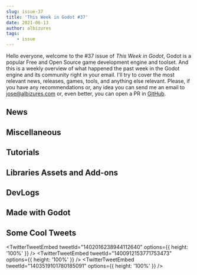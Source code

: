 ```yaml
---
slug: issue-37
title: 'This Week in Godot #37'
date: 2021-06-13
author: albizures
tags:
	- issue
---
```


Hello everyone, welcome to the #37 issue of _This Week in Godot_, Godot is a popular Free and Open Source game development engine and toolset. And this is a weekly overview of what happened the past week in the Godot engine and its community right in your email. I'll try to cover the most relevant news, releases, games, tools, and anything else relevant. Please, if you have any recommendations or, any idea you can send me an email to jose@albizures.com or, even better, you can open a PR in [GitHub](https://github.com/albizures/ThisWeekInGodot).

## News

<Card
	author="Humble Bundle"
	link="https://www.humblebundle.com/software/learn-coding-to-build-games-2021-software"
	section="News"
	label="Humble Software Bundle"
	description="Learn Coding to Build Games 2021"
	publisher="Humble Bundle"
	icon="https://humblebundle-a.akamaihd.net/static/hashed/03df0490a53d595fd930f9fff52038366d60a05d.png"
	cover="https://humblebundle-a.akamaihd.net/static/hashed/62dadb2abc89d033ab694400b601154e9c6ff292.svg"
/>

<Card
	author="Gamefromscratch"
	link="https://youtu.be/dCCRys0E-O8"
	section="News"
	label="Godot Nintendo Switch Publishing with gotm.io"
	description="There is a new publishing program at gotm.io that enables developers to get their Godot games ported and published on the Nintendo Switch"
	publisher="YouTube"
	icon="https://www.youtube.com/s/desktop/3a32c481/img/favicon_144x144.png"
	cover="https://i.ytimg.com/vi/dCCRys0E-O8/maxresdefault.jpg"
	date="2021-06-08T00:00:00.000Z"
/>

<Card
	author="CodingKaiju"
	link="https://youtu.be/QmpZQH_2LI0"
	section="News"
	label="The NEW GDScript is Ready"
	description=""
	publisher="YouTube"
	icon="https://www.youtube.com/s/desktop/3a32c481/img/favicon_144.png"
	cover="https://i.ytimg.com/vi/QmpZQH_2LI0/maxresdefault.jpg"
	date="2021-06-09T00:00:00.000Z"
/>

<Card
	author="Bakenshake"
	link="https://itch.io/jam/godot-wild-jam-34"
	section="News"
	label="Godot Wild Jam #34"
	description="A game jam from 2021-06-11 to 2021-06-25 hosted by Bakenshake & Godot Wild Jam."
	publisher="itch.io"
	icon="https://itch.io/favicon.ico"
	cover="https://img.itch.zone/aW1nLzYxMDA3NzQucG5n/original/KuCiBZ.png"
	date="2021-06-14T07:21:00.000Z"
/>

<Card
	author="gotm.io"
	link="https://gotm.io/jam/gotm-jam/5?p=entries"
	section="News"
	label="Jam #5 ($100 Prizes): Results"
	description=""
	publisher="gotm.io"
	icon="https://gotm.io/icons/icon-512x512.png?v=3bcf1e44fdc2e6003d542d862e4856a7"
	cover="https://gotm.io/static/icon2-512-2f6a9604360bfa784629182c10914e98.png"
/>

## Miscellaneous

<Card
	author="godotengine"
	link="https://github.com/godotengine/godot-proposals/issues/2841"
	section="Miscellaneous"
	label="[Proposal] Redesign how user interface (Controls) scaling is presented to the user"
	description="Describe the project you are working on Godot Describe the problem or limitation you are having in your project Users often complain that sizing controls (user interfaces) in Godot is complex and v..."
	publisher="GitHub"
	icon="https://github.com/windows-tile.png"
	cover="https://opengraph.githubassets.com/08530957964ae9ff9050e67cae6f1295e7c3add15d52a932fbf6e22d0013b477/godotengine/godot-proposals/issues/2841"
	date="2021-06-08T09:00:00.000Z"
/>

<Card
	author="GGBot"
	link="https://youtu.be/WGv9o6ogmyw"
	section="Miscellaneous"
	label="Time lapse of creating a retro FPS game with Godot / Game Jam"
	description="I made retro first person shooter game for BRSD 10 (Game Jam) using the Godot Engine."
	publisher="YouTube"
	icon="https://www.youtube.com/s/desktop/3a32c481/img/favicon_144.png"
	cover="https://i.ytimg.com/vi/WGv9o6ogmyw/maxresdefault.jpg"
	date="2021-06-11T00:00:00.000Z"
/>

<Card
	author="mw design"
	link="https://youtu.be/ZoF1_ChVJLM"
	section="Miscellaneous"
	label="Garage Scene in Godot Engine 4 (Update)"
	description="Hi Guys, now i made a Garage Scene in Godot Engine 4 and showing some of the great new Features of Godot Engine 4, like Decal 3D Node."
	publisher="YouTube"
	icon="https://www.youtube.com/s/desktop/3a32c481/img/favicon_144x144.png"
	cover="https://i.ytimg.com/vi/ZoF1_ChVJLM/maxresdefault.jpg"
	date="2021-06-12T00:00:00.000Z"
/>

<Card
	author="Gonzalo Gutiérrez"
	link="https://godotes.com/issues/nintendo-switch/"
	section="Miscellaneous"
	label="Publishing on the Nintendo Switch"
	description="If you are looking for a way to publish your game on the Nintendo Switch, Gotm.io has an offer for you"
	publisher="Godot Notes"
	icon="https://godotes.com/content/images/2020/12/GodotesLogo2-3.svg"
	cover="https://godotes.com/content/images/2021/01/GodotesLogo2.png"
	date="2021-06-12T17:36:29.000Z"
/>

<Card
	author="Fritjof Cavallin"
	link="https://gotm.io/news/spring-review-2021"
	section="Miscellaneous"
	label="gotm.io | Spring Review 2021"
	description=""
	publisher="gotm.io"
	icon="https://gotm.io/icons/icon-512x512.png?v=3bcf1e44fdc2e6003d542d862e4856a7"
	cover="https://gotm.io/static/icon2-512-2f6a9604360bfa784629182c10914e98.png"
	date=""
/>

## Tutorials

<Card
	author="Jean Makes Games"
	link="https://youtu.be/VrKRTOWxZZg"
	section="Tutorials"
	label="Create a Boss Enemy || 1 || Locked Arena & Boss Enemy Animations"
	description="Today we start to code a Boss level for our 2D platformer."
	publisher="YouTube"
	icon="https://www.youtube.com/s/desktop/3a32c481/img/favicon_144x144.png"
	cover="https://i.ytimg.com/vi/VrKRTOWxZZg/maxresdefault.jpg"
	date="2021-06-12T00:00:00.000Z"
/>

<Card
	author="Arkeve"
	link="https://youtu.be/LGySnVLhJMU"
	section="Tutorials"
	label="Make a Pokemon Game in Godot - Party Screen (#10)"
	description="Tutorial series on how to make game like Pokémon in Godot. This video we’ll set up the party screen scene and add some Pokemon!"
	publisher="YouTube"
	icon="https://www.youtube.com/s/desktop/3a32c481/img/favicon_144x144.png"
	cover="https://i.ytimg.com/vi/LGySnVLhJMU/hqdefault.jpg"
	date="2021-06-12T00:00:00.000Z"
/>

<Card
	author="Chance. E"
	link="https://youtu.be/CkypyG1hdHY"
	section="Tutorials"
	label="Exporting Tilesetter Into Godot In 2 Minutes"
	description="Just a little tutorial about how to export a tile set from Tilesetter to Godot."
	publisher="YouTube"
	icon="https://www.youtube.com/s/desktop/3a32c481/img/favicon_144x144.png"
	cover="https://i.ytimg.com/vi/CkypyG1hdHY/maxresdefault.jpg"
	date="2021-06-07T00:00:00.000Z"
/>

<Card
	author="Pefeper"
	link="https://youtu.be/rxxQgrmKLk0"
	section="Tutorials"
	label="How To Print Money In Godot (Money Engraving Shader Tutorial)"
	description="For legal reasons, I must disclose that the title of this video is a joke."
	publisher="YouTube"
	icon="https://www.youtube.com/s/desktop/3a32c481/img/favicon_144x144.png"
	cover="https://i.ytimg.com/vi/rxxQgrmKLk0/maxresdefault.jpg"
	date="2021-06-09T00:00:00.000Z"
/>

<Card
	author="Jean Makes Games"
	link="https://youtu.be/HmVrCpytGpQ"
	section="Tutorials"
	label="3D Action RPG in Godot || 1 || Player movement, Camera, Collision"
	description="In this video I show you how you can start to code a 3D action Rpg in Godot Engine, it’s not too complicated & fun."
	publisher="YouTube"
	icon="https://www.youtube.com/s/desktop/3a32c481/img/favicon_144x144.png"
	cover="https://i.ytimg.com/vi/HmVrCpytGpQ/maxresdefault.jpg"
	date="2021-06-09T00:00:00.000Z"
/>

<Card
	author="DeCipher"
	link="https://youtu.be/to-w2z39xcI"
	section="Tutorials"
	label="Godot Beginner 2D Platformer Series P5 - Jump Through Platforms, Pits"
	description="Heyy everyone! I am back with the 5th part on the tutorial series on how to make a 2D Platformer Game in Godot from scratch."
	publisher="YouTube"
	icon="https://www.youtube.com/s/desktop/3a32c481/img/favicon_144x144.png"
	cover="https://i.ytimg.com/vi/to-w2z39xcI/maxresdefault.jpg"
	date="2021-06-09T00:00:00.000Z"
/>

<Card
	author="Jean Makes Games"
	link="https://youtu.be/i8i9g9UDrAQ"
	section="Tutorials"
	label="How to create a Portal in Godot Engine || EASY TUTORIAL ||"
	description="This time I’m showing you how to create a portal to move from one place to an other in Godot Engine."
	publisher="YouTube"
	icon="https://www.youtube.com/s/desktop/3a32c481/img/favicon_144x144.png"
	cover="https://i.ytimg.com/vi/i8i9g9UDrAQ/maxresdefault.jpg"
	date="2021-06-09T00:00:00.000Z"
/>

<Card
	author="KryperDev"
	link="https://youtu.be/nukrnzU-DOg"
	section="Tutorials"
	label="How to create Overgrowth semi-procedural animation system in Godot [Part 1]"
	description="Very simple technique to create animations in similar way to Overgrowth. 6 frames used in total to create both idle and walk animations."
	publisher="YouTube"
	icon="https://www.youtube.com/s/desktop/3a32c481/img/favicon_144x144.png"
	cover="https://i.ytimg.com/vi/nukrnzU-DOg/maxresdefault.jpg"
	date="2021-06-09T00:00:00.000Z"
/>

<Card
	author="Mitch Makes Things"
	link="https://youtu.be/8vFpX1zMYQM"
	section="Tutorials"
	label="Godot C# 3D Project Part 8: Visual Shader"
	description="Here’s the last of the initial batch of videos for this project!Today we’re going through Visual Shaders in Godot, and making a Tron-inspired cyberpunk mater..."
	publisher="YouTube"
	icon="https://www.youtube.com/s/desktop/3a32c481/img/favicon_144x144.png"
	cover="https://i.ytimg.com/vi/8vFpX1zMYQM/maxresdefault.jpg"
	date="2021-06-07T00:00:00.000Z"
/>

<Card
	author="Gamedevboi"
	link="https://youtu.be/WXl3sSXVFw8"
	section="Tutorials"
	label="Godot Tutorial: FPS Gun in 5 minutes"
	description=""
	publisher="YouTube"
	icon="https://www.youtube.com/s/desktop/3a32c481/img/favicon_144x144.png"
	cover="https://i.ytimg.com/vi/WXl3sSXVFw8/maxresdefault.jpg"
	date="2021-06-12T00:00:00.000Z"
/>

<Card
	author="Snopek Games"
	link="https://youtu.be/vndqqPX_Qfk"
	section="Tutorials"
	label="Godot and GitLab CI: Automatically deploy your game to Steam"
	description="In this part, we setup GitLab CI to automatically deploy your game to Steam, every time we push new commits to the ‘master’ or ‘develop’ branches."
	publisher="YouTube"
	icon="https://www.youtube.com/s/desktop/3a32c481/img/favicon_144x144.png"
	cover="https://i.ytimg.com/vi/vndqqPX_Qfk/maxresdefault.jpg"
	date="2021-06-07T00:00:00.000Z"
/>

<Card
	author="Chevifier"
	link="https://youtu.be/gJwP5kbsO5g"
	section="Tutorials"
	label="Creating Godot Tool Scripts Tutorial with 2D and 3D example"
	description=""
	publisher="YouTube"
	icon="https://www.youtube.com/s/desktop/3a32c481/img/favicon_144x144.png"
	cover="https://i.ytimg.com/vi/gJwP5kbsO5g/maxresdefault.jpg"
	date="2021-05-30T00:00:00.000Z"
/>

<Card
	author="Gawe Game"
	link="https://youtu.be/3c6XYnz8hHI"
	section="Tutorials"
	label="Hero Terluka Menabrak Musuh dari Samping - Bagian #11: Gawe Game Platformer 2D"
	description="Video ke-11 dari seri tutorial pembuatan game platformer 2D dengan Godot. "
	publisher="YouTube"
	icon="https://www.youtube.com/s/desktop/3a32c481/img/favicon_144x144.png"
	cover="https://i.ytimg.com/vi/3c6XYnz8hHI/maxresdefault.jpg"
	date="2021-06-05T00:00:00.000Z"
/>

<Card
	author="MrEliptik"
	link="https://youtu.be/o9Lqek1nX4M"
	section="Tutorials"
	label="How to use the accelerometer in Godot - Part 1"
	description="In this video, I’m showing you how to use the accelerometer in Godot. You can use it to control gravity, move objects, control a player, etc.."
	publisher="YouTube"
	icon="https://www.youtube.com/s/desktop/3a32c481/img/favicon_144x144.png"
	cover="https://i.ytimg.com/vi/o9Lqek1nX4M/hqdefault.jpg"
	date="2021-06-11T00:00:00.000Z"
/>

<Card
	author="RPG in a Box"
	link="https://youtu.be/PEqCujPa2HI"
	section="Tutorials"
	label="A Beginner’s Guide to RPG in a Box"
	description="Welcome to a Beginner’s Guide to RPG in a Box! In this video we’ll cover the absolute basics of RPG in a Box - what it is and what it does. We’ll go through ..."
	publisher="YouTube"
	icon="https://www.youtube.com/s/desktop/3a32c481/img/favicon_144x144.png"
	cover="https://i.ytimg.com/vi/PEqCujPa2HI/maxresdefault.jpg"
	date="2021-06-12T00:00:00.000Z"
/>

## Libraries Assets and Add-ons

<Card
	author="kelvin13"
	link="https://github.com/kelvin13/godot-swift"
	section="Libraries Assets and Add-ons"
	label="Swift for Godot"
	description="swift language support for the godot game engine"
	publisher="GitHub"
	icon="https://github.com/windows-tile.png"
	cover="https://opengraph.githubassets.com/e8dc0cc7a64df85fdea7ebd0441163153f97e62c4e634da4686553b4c19d95c4/kelvin13/godot-swift"
	date="2021-05-21T09:00:00.000Z"
/>

<Card
	author="leopnt"
	link="https://github.com/leopnt/neft_godot"
	section="Libraries Assets and Add-ons"
	label="NEFT for Godot"
	description="NeuroEvolution of Fixed Topology library for Godot focused on modularity."
	publisher="GitHub"
	icon="https://github.com/windows-tile.png"
	cover="https://opengraph.githubassets.com/98514624d640e5a5a587c08930de79078211c63347762f13d668901be0d7d3c2/leopnt/neft_godot"
	date="2021-06-13T09:00:00.000Z"
/>

<Card
	author="felix-hellman"
	link="https://github.com/felix-hellman/gop"
	section="Libraries Assets and Add-ons"
	label="Gop"
	description="Godot Package Manager Client"
	publisher="GitHub"
	icon="https://github.com/windows-tile.png"
	cover="https://opengraph.githubassets.com/888588f82bb45bca27e64042850ceea7d638682873d913b1e3b0d3d9c30ee126/felix-hellman/gop"
	date="2021-06-13T09:00:00.000Z"
/>

<Card
	author="OctoD"
	link="https://github.com/OctoD/godot-gameplay-attributes"
	section="Libraries Assets and Add-ons"
	label="Gameplay Attributes"
	description="⚔️ A plugin for Godot to create attribute based gameplay mechanism easily."
	publisher="GitHub"
	icon="https://github.com/windows-tile.png"
	cover="https://opengraph.githubassets.com/cb7ac233ab157a2ef24c81d4646d8a9ccfe14a66544d8e0b664fac4fb6343f21/OctoD/godot-gameplay-attributes"
	date="2021-05-05T09:00:00.000Z"
/>

<Card
	author="arlez80"
	link="https://godotshaders.com/shader/magical-shield-shader-2/"
	section="Libraries Assets and Add-ons"
	label="Magical Shield Shader #2"
	description="Magical Shield Shader #2"
	publisher="Godot Shaders"
	icon="https://godotshaders.com/wp-content/uploads/2021/01/favicon.png"
	cover="https://godotshaders.com/wp-content/uploads/2021/01/barrier2.jpg"
	date="2021-06-11T14:30:50.000Z"
/>

<Card
	author="NovemberDev"
	link="https://github.com/NovemberDev/novemberdev_object_pooling_godot"
	section="Libraries Assets and Add-ons"
	label="ObjectPooling Plugin for Godot."
	description="This is an experimental plugin for ObjectPooling in godot."
	publisher="GitHub"
	icon="https://github.com/windows-tile.png"
	cover="https://opengraph.githubassets.com/fcd4e46c3ccfc54eecf81d52f20086357833f72ace5677352a4c2908978802da/NovemberDev/novemberdev_object_pooling_godot"
	date="2021-06-09T09:00:00.000Z"
/>

## DevLogs

<Card
	author="Agnis NeZvers Aldiņš"
	link="https://youtu.be/RNI5feErYps"
	section="DevLogs"
	label="[Godot] Slopes and moving platforms"
	description=""
	publisher="YouTube"
	icon="https://www.youtube.com/s/desktop/3a32c481/img/favicon_144x144.png"
	cover="https://i.ytimg.com/vi/RNI5feErYps/hqdefault.jpg"
	date="2021-06-12T00:00:00.000Z"
/>

<Card
	author="Jesper Eggers"
	link="https://everplant.net/mars-forests-meadows/"
	section="DevLogs"
	label="Discover Mars🚀+ Forests🌲+ beautiful Meadows🍂+ New Logo"
	description="Introducing Everplants new Logo, Discover Mars: Everplant goes Multiplanetary,"
	publisher="Everplant"
	icon="https://everplant.net/content/images/2021/06/logo_large-1.png"
	cover="https://everplant.net/content/images/2021/06/cover.png"
	date="2021-06-13T07:22:25.000Z"
/>

<Card
	author="bitbrain"
	link="https://youtu.be/J-lu8HeO5bo"
	section="DevLogs"
	label="I put HEAT into my dwarven RPG | cave devlog #5"
	description="It is getting HOT! 🔥 I am now able to heat up materials to be forged into mighty tools and weapons in my Godot Engine game. "
	publisher="YouTube"
	icon="https://www.youtube.com/s/desktop/3a32c481/img/favicon_144x144.png"
	cover="https://i.ytimg.com/vi/J-lu8HeO5bo/maxresdefault.jpg"
	date="2021-06-12T00:00:00.000Z"
/>

<Card
	author="MoTaiGik Studio"
	link="https://youtu.be/UmpFYMJdfOE"
	section="DevLogs"
	label="[progress 1] Anime Character look at camera in Godot"
	description="Now I have implemented my anime character look at camera and other animation mode.Any comments are welcome."
	publisher="YouTube"
	icon="https://www.youtube.com/s/desktop/3a32c481/img/favicon_144x144.png"
	cover="https://i.ytimg.com/vi/UmpFYMJdfOE/maxresdefault.jpg"
	date="2021-06-11T00:00:00.000Z"
/>

<Card
	author="hippo1639"
	link="https://youtu.be/14GrWbR88fE"
	section="DevLogs"
	label="Tactics RPG Pathfinding - Devlog || Etheldia: Parasomnia Tower"
	description="Etheldia: Parasomnia Tower is a tactical turn based monster taming RPG currently in early development."
	publisher="YouTube"
	icon="https://www.youtube.com/s/desktop/3a32c481/img/favicon_144x144.png"
	cover="https://i.ytimg.com/vi/14GrWbR88fE/maxresdefault.jpg"
	date="2021-06-10T00:00:00.000Z"
/>

<Card
	author="Arith metic"
	link="https://youtu.be/K8o-k--3pRU"
	section="DevLogs"
	label="I’m back and working on my game - Dodgeball Dungeons devlog#5"
	description="After a long wait, I’m back to show you the progress I’ve made on the game. I’m liking where it’s going and I’m looking forward to getting it finished up and..."
	publisher="YouTube"
	icon="https://www.youtube.com/s/desktop/3a32c481/img/favicon_144x144.png"
	cover="https://i.ytimg.com/vi/K8o-k--3pRU/hqdefault.jpg"
	date="2021-06-10T00:00:00.000Z"
/>

<Card
	author="assasin gamer"
	link="https://youtu.be/Z5gvDnuSl2Y"
	section="DevLogs"
	label="SoulBound Devlog_04"
	description="Howdy everyone! My name is Justin and I make games for fun. Its been over a month since the last devlog and I have a lot to go through with you in this video..."
	publisher="YouTube"
	icon="https://www.youtube.com/s/desktop/3a32c481/img/favicon_144x144.png"
	cover="https://i.ytimg.com/vi/Z5gvDnuSl2Y/hqdefault.jpg"
	date="2021-06-12T00:00:00.000Z"
/>

<Card
	author="yourgeekeric"
	link="https://youtu.be/TyXALazTby8"
	section="DevLogs"
	label="Released New Demo for my Tower Defense Game | Stop The Slimes Devlog #3"
	description="This week I released a demo for my tower defense game Stop The Slimes on Itch.io!!!I alots go over the last month of progress that I h..."
	publisher="YouTube"
	icon="https://www.youtube.com/s/desktop/3a32c481/img/favicon_144.png"
	cover="https://i.ytimg.com/vi/TyXALazTby8/maxresdefault.jpg"
	date="2021-06-10T00:00:00.000Z"
/>

<Card
	author="OraNN"
	link="https://youtu.be/YesxeXBAgvU"
	section="DevLogs"
	label="Astreterre - Devlog 01 - English Version"
	description="Devlog 01 - English VersionFirst presentation about “The Portals of Astreterre”, a 2D tactical RPG in a Mine..."
	publisher="YouTube"
	icon="https://www.youtube.com/s/desktop/3a32c481/img/favicon_144x144.png"
	cover="https://i.ytimg.com/vi/YesxeXBAgvU/hqdefault.jpg"
	date="2021-06-11T00:00:00.000Z"
/>

<Card
	author="OpenSkyCity Development Team"
	link="https://youtu.be/gnrPXFM5Bxo"
	section="DevLogs"
	label="OpenSkyCity Devlog #30"
	description="Hello, Sairam here from OpenSkyCity Development Team.OpenSkyCity is a city building game, assuming that you’ve seen the name of the game."
	publisher="YouTube"
	icon="https://www.youtube.com/s/desktop/3a32c481/img/favicon_144x144.png"
	cover="https://i.ytimg.com/vi/gnrPXFM5Bxo/maxresdefault.jpg"
	date="2021-06-05T00:00:00.000Z"
/>

<Card
	author="PlayWithFurcifer"
	link="https://youtu.be/xvHteNopEBI"
	section="DevLogs"
	label="Making Combat Engaging - Furcifer’s Fungeon Devlog #7"
	description="In this devlog, we show you how we made the combat in our roguelike indie game fun and engaging. We also polished some elements and talk about artstyle."
	publisher="YouTube"
	icon="https://www.youtube.com/s/desktop/3a32c481/img/favicon_144x144.png"
	cover="https://i.ytimg.com/vi/xvHteNopEBI/hqdefault.jpg"
	date="2021-06-13T00:00:00.000Z"
/>

## Made with Godot

<Card
	author="EvasiveAce"
	link="https://youtu.be/i7WzObon27A"
	section="Made with Godot"
	label="Ninja Ninja /v/3 Trailer"
	description="It’s been a pleasure working on this with everyone."
	publisher="YouTube"
	icon="https://www.youtube.com/s/desktop/3a32c481/img/favicon_144x144.png"
	cover="https://i.ytimg.com/vi/i7WzObon27A/maxresdefault.jpg"
	date="2021-06-12T00:00:00.000Z"
/>

<Card
	author="Creamsicle"
	link="https://creamsicle42.itch.io/crushball"
	section="Made with Godot"
	label="Crushball"
	description="Smash the rockets, wield a big ball on an chain!"
	publisher="itch.io"
	icon="https://img.itch.zone/aW1nLzYxOTQzMzAucG5n/32x32%23/amWzPr.png"
	cover="https://img.itch.zone/aW1nLzYxOTQzMzAucG5n/original/OYCd5A.png"
	date="2021-06-13T06:56:02.838Z"
/>

<Card
	author="dannygaray60"
	link="https://github.com/dannygaray60/funemustation"
	section="Made with Godot"
	label="Funemustation"
	description="A simple but elegant launcher / frontend for emulators and pc games made in Godot Engine"
	publisher="GitHub"
	icon="https://github.com/windows-tile.png"
	cover="https://opengraph.githubassets.com/398c5b88b9e17a70043f42f438c3240dddd038181a143dc305594fe7551a72f6/dannygaray60/funemustation"
	date="2021-06-10T09:00:00.000Z"
/>

<Card
	author="bubbaerikson"
	link="https://bubbaerikson.itch.io/ivan-the-friendly-penguin"
	section="Made with Godot"
	label="Ivan The Friendly Penguin"
	description="A Virtual Pet Game Starring A Robotic Penguin"
	publisher="itch.io"
	icon="https://img.itch.zone/aW1nLzYxNzUxMjUucG5n/32x32%23/qh0u2R.png"
	cover="https://img.itch.zone/aW1nLzYxNzUxMjUucG5n/original/Mfvqbx.png"
	date="2021-06-11T16:56:04.798Z"
/>

<Card
	author="Quantum Code"
	link="https://youtu.be/jInLsOdWB8s"
	section="Made with Godot"
	label="Explore AI - Backpropagation"
	description="Explore Artificial Intelligence (Episod 2) : Backpropagation algorithmAn original course, visualization and exploration of the artificial intelligence back-p..."
	publisher="YouTube"
	icon="https://www.youtube.com/s/desktop/3a32c481/img/favicon_144x144.png"
	cover="https://i.ytimg.com/vi/jInLsOdWB8s/hqdefault.jpg"
	date="2021-06-07T00:00:00.000Z"
/>

<Card
	author="MF Project"
	link="https://mfproject.itch.io/getout"
	section="Made with Godot"
	label="Get Out of The Dungeon"
	description="try to get out of the dungeon by controlling the mob."
	publisher="itch.io"
	icon="https://img.itch.zone/aW1nLzYyMDY5NjcucG5n/32x32%23/95lJ4u.png"
	cover="https://img.itch.zone/aW1nLzYyMDY5NjcucG5n/original/2JaoZJ.png"
	date="2021-06-13T13:56:06.785Z"
/>

<Card
	author="GGBot"
	link="https://youtu.be/eVQz56pBynU"
	section="Made with Godot"
	label="LIELAIS FLEXXX Gameplay on Android"
	description="Download on Google Play - https://play.google.com/store/apps/details?id=com.ggbot.lielaisflexxxAn Android game based on a music video.Music video - https://w..."
	publisher="YouTube"
	icon="https://www.youtube.com/s/desktop/3a32c481/img/favicon_144x144.png"
	cover="https://i.ytimg.com/vi/eVQz56pBynU/maxresdefault.jpg"
	date="2021-06-08T00:00:00.000Z"
/>

<Card
	author="UnionBytes"
	link="https://youtu.be/7s60utf7Cck"
	section="Made with Godot"
	label="Godot 3.3 UB Painter Pre-Alpha June 2021 [Still waiting for Godot 4.0 Alpha WITH C# Support]"
	description="UnionBytes (UB) PainterNew Features June 2021:- Reworked UI Designe- Inceased 3D Preview- 3D Paint- New Brush Preview system- Baking o Position o N..."
	publisher="YouTube"
	icon="https://www.youtube.com/s/desktop/3a32c481/img/favicon_144x144.png"
	cover="https://i.ytimg.com/vi/7s60utf7Cck/hqdefault.jpg"
	date="2021-06-06T00:00:00.000Z"
/>

<Card
	author="Lazy Fox"
	link="https://lazy-fox.itch.io/build-and-grow"
	section="Made with Godot"
	label="Build and Grow"
	description="Minimalistic city-builder."
	publisher="itch.io"
	icon="https://img.itch.zone/aW1nLzYwNTQ2OTYucG5n/32x32%23/tprVvD.png"
	cover="https://img.itch.zone/aW1nLzYxODQ0OTIucG5n/original/6%2FNcC0.png"
	date="2021-06-13T12:56:09.808Z"
/>

<Card
	author="RedTeapot"
	link="https://redteapot.itch.io/eyedol-contact"
	section="Made with Godot"
	label="Eyedol Contact"
	description="Play in your browser"
	publisher="itch.io"
	icon="https://img.itch.zone/aW1nLzYxOTQ1ODYucG5n/32x32%23/rSYiGB.png"
	cover="https://img.itch.zone/aW1nLzYxOTQ1ODYucG5n/original/Qf8uA5.png"
	date="2021-06-13T15:59:11.186Z"
/>

<Card
	author="HintOfLime"
	link="https://hintoflime.itch.io/boxstrosity"
	section="Made with Godot"
	label="Boxstrosity"
	description="boxes boxes boxes"
	publisher="itch.io"
	icon="https://img.itch.zone/aW1nLzYyMDM5ODYucG5n/32x32%23/lUnFR8.png"
	cover="https://img.itch.zone/aW1nLzYyMDIxNDMucG5n/original/e7KEhQ.png"
	date="2021-06-13T16:05:12.911Z"
/>

## Some Cool Tweets

<TwitterTweetEmbed tweetId="1402016238944112640" options={{ height: '100%' }} />
<TwitterTweetEmbed tweetId="1400912153771753473" options={{ height: '100%' }} />
<TwitterTweetEmbed tweetId="1403519101780185091" options={{ height: '100%' }} />
